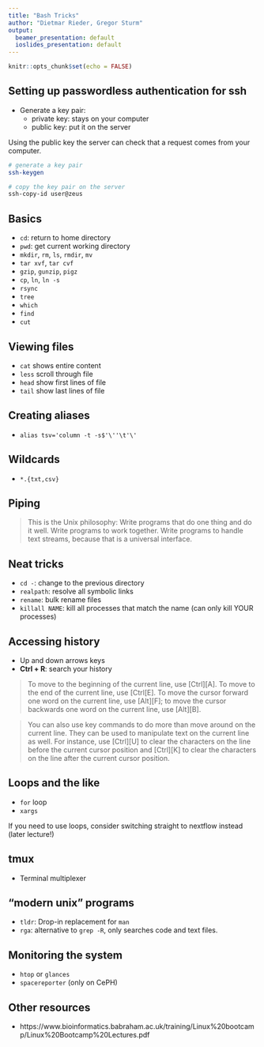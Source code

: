 ```yaml
---
title: "Bash Tricks"
author: "Dietmar Rieder, Gregor Sturm"
output:
  beamer_presentation: default
  ioslides_presentation: default
---
```


```r
knitr::opts_chunk$set(echo = FALSE)
```

## Setting up passwordless authentication for ssh

* Generate a key pair:
   - private key: stays on your computer
   - public key: put it on the server
   
Using the public key the server can check that a request comes from
your computer. 

```bash
# generate a key pair
ssh-keygen

# copy the key pair on the server
ssh-copy-id user@zeus
```

## Basics
 * `cd `: return to home directory
 * `pwd`: get current working directory
 * `mkdir`, `rm`, `ls`, `rmdir`, `mv`
 * `tar xvf`, `tar cvf`
 * `gzip`, `gunzip`, `pigz`
 * `cp`, `ln`, `ln -s`
 * `rsync`
 * `tree`
 * `which`
 * `find`
 * `cut`
 
 
## Viewing files
 * `cat` shows entire content
 * `less` scroll through file
 * `head` show first lines of file
 * `tail` show last lines of file

## Creating aliases
 * `alias tsv='column -t -s$'\''\t'\'`
 
## Wildcards
 * `*.{txt,csv}`
 
## Piping

> This is the Unix philosophy: Write programs that do one thing and do it well. Write programs to work together. Write programs to handle text streams, because that is a universal interface.

## Neat tricks

 * `cd -`: change to the previous directory
 * `realpath`: resolve all symbolic links
 * `rename`: bulk rename files 
 * `killall NAME`: kill all processes that match the name (can only kill YOUR processes)
 
## Accessing history

 * Up and down arrows keys
 * **Ctrl + R**: search your history
 
> To move to the beginning of the current line, use [Ctrl][A]. To move to the end of the current line, use [Ctrl[E]. To move the cursor forward one word on the current line, use [Alt][F]; to move the cursor backwards one word on the current line, use [Alt][B].

> You can also use key commands to do more than move around on the current line. They can be used to manipulate text on the current line as well. For instance, use [Ctrl][U] to clear the characters on the line before the current cursor position and [Ctrl][K] to clear the characters on the line after the current cursor position. 
 
## Loops and the like
 * `for` loop
 * `xargs`
 
If you need to use loops, consider switching straight to nextflow instead (later lecture!)

## tmux

* Terminal multiplexer

## "modern unix" programs

 * `tldr`: Drop-in replacement for `man`
 * `rga`: alternative to `grep -R`, only searches code and text files. 
 
## Monitoring the system

 * `htop` or `glances`
 * `spacereporter` (only on CePH)

## Other resources

 * https://www.bioinformatics.babraham.ac.uk/training/Linux%20bootcamp/Linux%20Bootcamp%20Lectures.pdf


